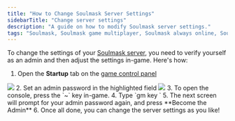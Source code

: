 ```yaml
---
title: "How to Change Soulmask Server Settings"
sidebarTitle: "Change server settings"
description: "A guide on how to modify Soulmask server settings."
tags: "Soulmask, Soulmask game multiplayer, Soulmask always online, Soulmask community server"
---
```


To change the settings of your [Soulmask server](https://berrybyte.net/soulmask-server-hosting), you need to verify yourself as an admin and then adjust the settings in-game. Here's how:

1. Open the **Startup** tab on the [game control panel](https://game.berrybyte.net)
<Frame>
    <img src="/images/startup-lime.png" />
</Frame>
2. Set an admin password in the highlighted field
    <Frame>
      <img src="/images/soulmask-admin-pw.png" />
    </Frame>
3. To open the console, press the `~` key in-game. 
4. Type `gm key <yourPassword>`
5. The next screen will prompt for your admin password again, and press **Become the Admin**
6. Once all done, you can change the server settings as you like!